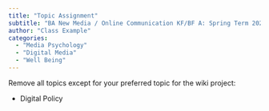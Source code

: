 ```yaml
---
title: "Topic Assignment"
subtitle: "BA New Media / Online Communication KF/BF A: Spring Term 2023"
author: "Class Example"
categories:
  - "Media Psychology"
  - "Digital Media"
  - "Well Being"
---
```


Remove all topics except for your preferred topic for the wiki project:

- Digital Policy